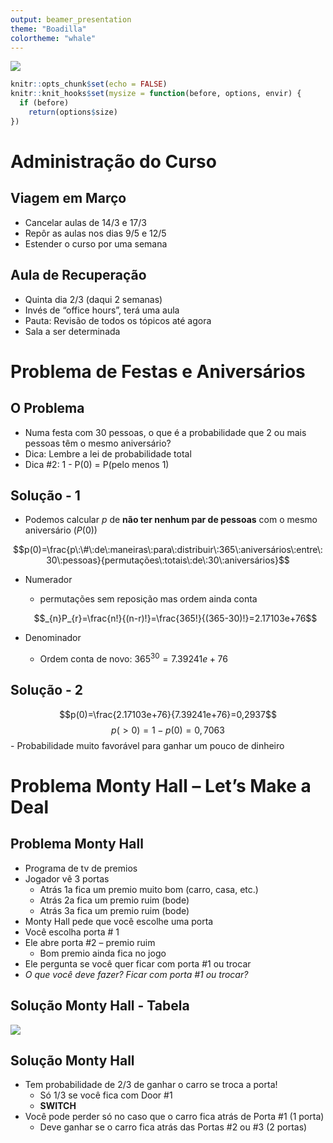 ```yaml
---
output: beamer_presentation
theme: "Boadilla"
colortheme: "whale"
---
```


![](/Users/James/Documents/UNIFESP/MAD Course/course logo.png)

```r
knitr::opts_chunk$set(echo = FALSE)
knitr::knit_hooks$set(mysize = function(before, options, envir) {
  if (before) 
    return(options$size)
})
```

# Administração do Curso
  
## Viagem em Março
  
  - Cancelar aulas de 14/3 e 17/3
  - Repôr as aulas nos dias 9/5 e 12/5
  - Estender o curso por uma semana
    
## Aula de Recuperação
  
  - Quinta dia 2/3 (daqui 2 semanas)
  - Invés de "office hours", terá uma aula
  - Pauta: Revisão de todos os tópicos até agora
  - Sala a ser determinada
  
# Problema de Festas e Aniversários

## O Problema

  - Numa festa com 30 pessoas, o que é a probabilidade que 2 ou mais pessoas têm o mesmo aniversário?
  - Dica: Lembre a lei de probabilidade total 
  - Dica #2: 1 - P(0) = P(pelo menos 1)
  
## Solução - 1

  - Podemos calcular *p* de **não ter nenhum par de pessoas** com o mesmo aniversário ($P(0)$)
  
  $$p(0)=\frac{p\:\#\:de\:maneiras\:para\:distribuir\:365\:aniversários\:entre\:30\:pessoas}{permutações\:totais\:de\:30\:aniversários}$$
  
  - Numerador
    - permutações sem reposição mas ordem ainda conta
    
    $$_{n}P_{r}=\frac{n!}{(n-r)!}=\frac{365!}{(365-30)!}=2.17103e+76$$
 
  - Denominador
    - Ordem conta de novo: $365^{30}=7.39241e+76$
    
## Solução - 2

$$p(0)=\frac{2.17103e+76}{7.39241e+76}=0,2937$$
$$p(>0)=1-p(0)=0,7063$$
  - Probabilidade muito favorável para ganhar um pouco de dinheiro

# Problema Monty Hall -- Let's Make a Deal

## Problema Monty Hall

  - Programa de tv de premios 
  - Jogador vê 3 portas
    - Atrás 1a fica um premio muito bom (carro, casa, etc.) 
    - Atrás 2a fica um premio ruim (bode)
    - Atrás 3a fica um premio ruim (bode)
  - Monty Hall pede que você escolhe uma porta 
  - Você escolha porta # 1
  - Ele abre porta #2 – premio ruim
    - Bom premio ainda fica no jogo
  - Ele pergunta se você quer ficar com porta #1 ou trocar 
  - *O que você deve fazer? Ficar com porta #1 ou trocar?*
  
## Solução Monty Hall - Tabela
![](/Users/James/Documents/UNIFESP/MAD Course/monty hall sol.png)

## Solução Monty Hall
  - Tem probabilidade de 2/3 de ganhar o carro se troca a porta!
    - Só 1/3 se você fica com Door #1
    - **SWITCH**
  - Você pode perder só no caso que o carro fica atrás de Porta #1 (1 porta)
    - Deve ganhar se o carro fica atrás das Portas #2 ou #3 (2 portas)